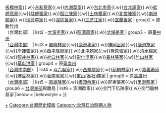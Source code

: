 {{Navbox
|name  = 臺灣日治時期望族
|title =臺灣尋根網所列之[[臺灣本土望族]]
|titlestyle = background:#FFD700
|image = 
|above = 
|groupstyle =background:#FFD700
| group1 = 原[[臺北州]]<br>（[[台灣北部]]）
| list1  =[[基隆顏家]]{{.w}}[[板橋林家]]{{.w}}[[永和蔡家]]{{.w}}[[內湖葉家]]{{.w}}[[台北李家]]{{.w}}[[台北周家]]{{.w}}[[艋舺高家]]{{.w}}[[艋舺張家]]{{.w}}[[稻江陳家]]{{.w}}[[士林楊家]]{{.w}}[[北投陳家]]{{.w}}[[南港闕家]]{{.w}}[[瑞芳李家]]{{.w}}[[深坑黃家]]{{.w}}[[三芝江家]]{{.w}}[[宜蘭黃家]]
| group2 = 原[[新竹州]]<br>（台灣北部）
| list2  =[[大溪李家]]{{.w}}[[龍潭蕭家]]{{.w}}[[北埔姜家]]
| group3 = 原[[臺中州]]<br>（[[台灣中部]]）
| list3  = [[霧峰林家]]{{.w}}[[鹿港辜家]]{{.w}}[[神岡三角仔呂家|神岡呂家]]{{.w}}[[鹿港施家]]{{.w}}[[岸裡社張家|岸裡張家]]{{.w}}[[張廖姓|西屯張廖家]]{{.w}}[[北屯賴家]]{{.w}}[[豐原張家]]{{.w}}[[清水楊家]]{{.w}}[[龍井林家]]{{.w}}[[社口林家]]{{.w}}[[彰化吳家]]{{.w}}[[員林張家]]{{.w}}[[竹山林家]]{{.w}}[[草屯洪家]]
| group4 = 原[[臺南州]]<br>（[[台灣]][[台灣中部|中]][[台灣南部|南部]]）
| list4  = [[斗六吳家]]{{.w}}[[張廖姓|西螺廖家]]{{.w}}[[莿桐林家]]{{.w}}[[嘉義蕭家]]{{.w}}[[麻豆林家]]{{.w}}[[台南吳家]]{{.w}}[[東山(番社)陳家]]
| group5 = 原[[高雄州]]<br>（[[台灣南部]]）
| list5  = [[高雄陳家]]{{.w}}[[余家班|橋頭余家]]{{.w}}屏東張家{{.w}}[[里港藍家]]
| group6 = [[台灣東部]]與離島
| list6  = 澎湖歐家{{.w}}金門下坑陳家{{.w}}金門瓊林蔡家
|below =
|belowstyle =
}}<noinclude>
[[Category:社會與社會科學模板|{{PAGENAME}}]]
[[Category:台灣家族|+]]
[[Category:台灣歷史模板]]
[[Category:台灣日治時期人物]]
</noinclude>